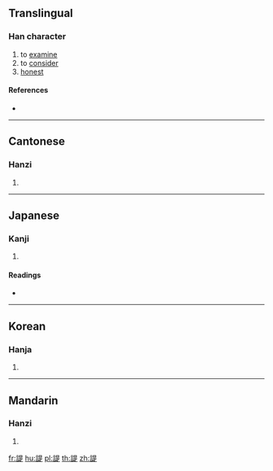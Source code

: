 {{character info/new}}
==Translingual==

===Han character===
{{Han char|rn=149|rad=言|as=09|sn=16|four=06681|canj=YRAMO}}

# to [[examine]]
# to [[consider]]
# [[honest]]

====References====
* {{Han ref|kx=1169.270|dkj=35704|dj=1635.160|hdz=63996.150|uh=8ADF|ud=35551|bh=EBA8|bd=60328}}

----

==Cantonese==

===Hanzi===
{{yue-hanzi|jyut=|y=si6}}

# {{defn|lang=yue|sort=言09}}

----

==Japanese==

===Kanji===
{{ja-kanji|grade=|rs=言09}}

# {{defn|lang=ja|sort=言09}}

====Readings====
* {{ja-readings|on=[[し]] (shi), [[じ]] (ji), [[てい]] (tei), [[たい]] (tai)|kun=[[ただす]] (tadasu)|nanori=}}

----

==Korean==

===Hanja===
{{ko-hanja|hangeul=시|eumhun=|rv=si|mr=si|y=si}}

# {{defn|lang=ko|sort=言09}}

----

==Mandarin==

===Hanzi===
{{cmn-hanzi|pin=[[shì]] ([[shi4]]), [[xuǎn]] ([[xuan3]])|wg=shih<sup>4</sup>, hsüan<sup>3</sup>}}

# {{defn|lang=cmn|sort=言09}}

[[fr:諟]]
[[hu:諟]]
[[pl:諟]]
[[th:諟]]
[[zh:諟]]